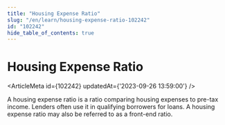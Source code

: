 ```yaml
---
title: "Housing Expense Ratio"
slug: "/en/learn/housing-expense-ratio-102242"
id: "102242"
hide_table_of_contents: true
---
```



# Housing Expense Ratio

<ArticleMeta id={102242} updatedAt={'2023-09-26 13:59:00'} />
<div className='border-solid border-b border-t-0 my-4 border-[var(--ifm-color-gray-300)]' />

A housing expense ratio is a ratio comparing housing expenses to pre-tax income. Lenders often use it in qualifying borrowers for loans. A housing expense ratio may also be referred to as a front-end ratio.
